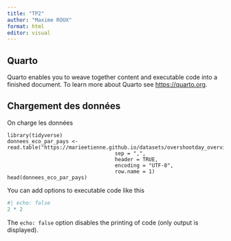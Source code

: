 ```yaml
---
title: "TP2"
author: "Maxime ROUX"
format: html
editor: visual
---
```


## Quarto

Quarto enables you to weave together content and executable code into a finished document. To learn more about Quarto see <https://quarto.org>.

## Chargement des données

On charge les données

```{install.packages(tidyverse)}
library(tidyverse)
donnees_eco_par_pays <- read.table("https://marieetienne.github.io/datasets/overshootday_overview.csv", 
                                   sep = ",", 
                                   header = TRUE, 
                                   encoding = "UTF-8", 
                                   row.name = 1)
head(donnees_eco_par_pays)
```

You can add options to executable code like this

```r
#| echo: false
2 * 2
```

The `echo: false` option disables the printing of code (only output is displayed).
